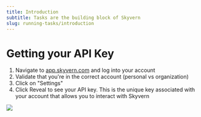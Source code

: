 ```yaml
---
title: Introduction
subtitle: Tasks are the building block of Skyvern
slug: running-tasks/introduction
---
```



# Getting your API Key

1. Navigate to [app.skyvern.com](https://app.skyvern.com) and log into your account
1. Validate that you're in the correct account (personal vs organization)
1. Click on "Settings"
1. Click Reveal to see your API key. This is the unique key associated with your account that allows you to interact with Skyvern


<img src="../images/api_key_image.png" />